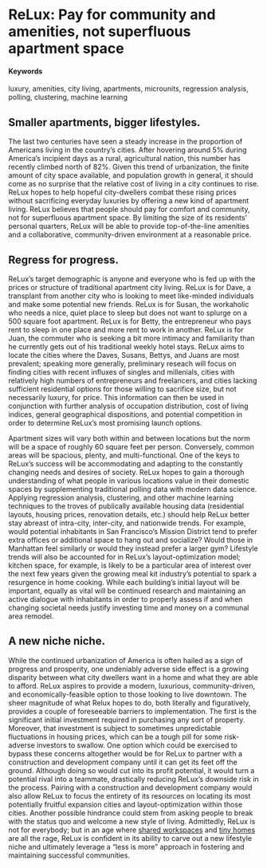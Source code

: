 # ReLux: Pay for community and amenities, not superfluous apartment space {#Rearranged-Luxury}

#### Keywords

luxury, amenities, city living, apartments, microunits, regression analysis, polling, clustering, machine learning 

## Smaller apartments, bigger lifestyles.

The last two centuries have seen a steady increase in the proportion of Americans living in the country’s cities. After hovering around 5% during America’s incipient days as a rural, agricultural nation, this number has recently climbed north of 82%. Given this trend of urbanization, the finite amount of city space available, and population growth in general, it should come as no surprise that the relative cost of living in a city continues to rise. ReLux hopes to help hopeful city-dwellers combat these rising prices without sacrificing everyday luxuries by offering a new kind of apartment living. ReLux believes that people should pay for comfort and community, not for superfluous apartment space. By limiting the size of its residents’ personal quarters, ReLux will be able to provide top-of-the-line amenities and a collaborative, community-driven environment at a reasonable price.

## Regress for progress.

ReLux's target demographic is anyone and everyone who is fed up with the prices or structure of traditional apartment city living. ReLux is for Dave, a transplant from another city who is looking to meet like-minded individuals and make some potential new friends. ReLux is for Susan, the workaholic who needs a nice, quiet place to sleep but does not want to splurge on a 500 square foot apartment. ReLux is for Betty, the entrepreneur who pays rent to sleep in one place and more rent to work in another. ReLux is for Juan, the commuter who is seeking a bit more intimacy and familiarity than he currently gets out of his traditional weekly hotel stays. ReLux aims to locate the cities where the Daves, Susans, Bettys, and Juans are most prevalent; speaking more generally, preliminary reseach will focus on finding cities with recent influxes of singles and millenials, cities with relatively high numbers of entrepreneurs and freelancers, and cities lacking sufficient residential options for those willing to sacrifice size, but not necessarily luxury, for price. This information can then be used in conjunction with further analysis of occupation distribution, cost of living indices, general geographical dispositions, and potential competition in order to determine ReLux's most promising launch options. 

Apartment sizes will vary both within and between locations but the norm will be a space of roughly 60 square feet per person. Conversely, common areas will be spacious, plenty, and multi-functional. One of the keys to ReLux's success will be accommodating and adapting to the constantly changing needs and desires of society. ReLux hopes to gain a thorough understanding of what people in various locations value in their domestic spaces by supplementing traditional polling data with modern data science. Applying regression analysis, clustering, and other machine learning techniques to the troves of publically available housing data (residential layouts, housing prices, renovation details, etc.) should help ReLux better stay abreast of intra-city, inter-city, and nationwide trends. For example, would potential inhabitants in San Francisco's Mission District tend to prefer extra offices or additional space to hang out and socialize? Would those in Manhattan feel similarly or would they instead prefer a larger gym? Lifestyle trends will also be accounted for in ReLux's layout-optimization model; kitchen space, for example, is likely to be a particular area of interest over the next few years given the growing meal kit industry's potential to spark a resurgence in home cooking. While each building's initial layout will be important, equally as vital will be continued research and maintaining an active dialogue with inhabitants in order to properly assess if and when changing societal needs justify investing time and money on a communal area remodel.

## A new niche niche.

While the continued urbanization of America is often hailed as a sign of progress and prosperity, one undeniably adverse side effect is a growing disparity between what city dwellers want in a home and what they are able to afford. ReLux aspires to provide a modern, luxurious, community-driven, and economically-feasible option to those looking to live downtown. The sheer magnitude of what Relux hopes to do, both literally and figuratively, provides a couple of foreseeable barriers to implementation. The first is the significant initial investment required in purchasing any sort of property. Moreover, that investment is subject to sometimes unpredictable fluctuations in housing prices, which can be a tough pill for some risk-adverse investors to swallow. One option which could be exercised to bypass these concerns altogether would be for ReLux to partner with a construction and development company until it can get its feet off the ground. Although doing so would cut into its profit potential, it would turn a potential rival into a teammate, drastically reducing ReLux's downside risk in the process. Pairing with a construction and development company would also allow ReLux to focus the entirety of its resources on locating its most potentially fruitful expansion cities and layout-optimization within those cities. Another possible hindrance could stem from asking people to break with the status quo and welcome a new style of living. Admittedly, ReLux is not for everybody; but in an age where [shared workspaces](https://www.cbinsights.com/research/wework-valuation-analysis/) and [tiny homes](http://www.countryliving.com/home-design/g1887/tiny-house/?) are all the rage, ReLux is confident in its ability to carve out a new lifestyle niche and ultimately leverage a "less is more" approach in fostering and maintaining successful communities. 
